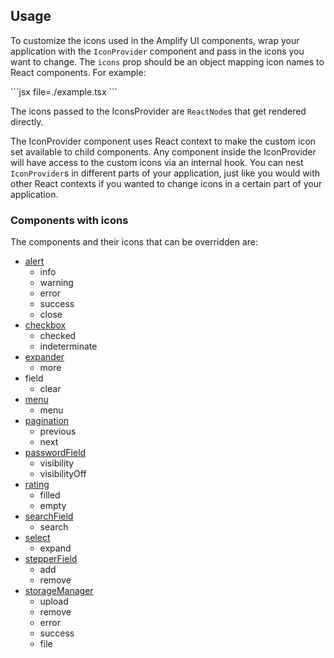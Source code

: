 

<IconSwitcher />

## Usage

To customize the icons used in the Amplify UI components, wrap your application with the `IconProvider` component and pass in the icons you want to change. The `icons` prop should be an object mapping icon names to React components. For example:

<Example>
  <IconProviderExample />
  
  <ExampleCode>
    ```jsx file=./example.tsx
    ```
  </ExampleCode>
</Example>

The icons passed to the IconsProvider are `ReactNode`s that get rendered directly. 

The IconProvider component uses React context to make the custom icon set available to child components. Any component inside the IconProvider will have access to the custom icons via an internal hook. You can nest `IconProvider`s in different parts of your application, just like you would with other React contexts if you wanted to change icons in a certain part of your application.


### Components with icons

The components and their icons that can be overridden are:

* [alert](../components/alert)
  * info
  * warning
  * error
  * success
  * close
* [checkbox](../components/checkboxfield)
  * checked
  * indeterminate
* [expander](../components/expander)
  * more
* field
  * clear
* [menu](../components/menu)
  * menu
* [pagination](../components/pagination)
  * previous
  * next
* [passwordField](../components/passwordfield)
  * visibility
  * visibilityOff
* [rating](../components/rating)
  * filled
  * empty
* [searchField](../components/searchfield)
  * search
* [select](../components/select)
  * expand
* [stepperField](../components/stepperfield)
  * add
  * remove
* [storageManager](../connected-components/storage/storagemanager)
  * upload
  * remove
  * error
  * success
  * file

